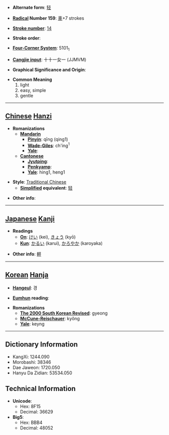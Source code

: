 * '''Alternate form''': [[轻]]

* '''[[Wiktionary:Chinese radical index| Radical]] Number 159''': [[Wiktionary:Chinese radical index 車|車]]+7 strokes

* '''[[Wiktionary:Chinese total strokes index|Stroke number]]''': [[Wiktionary:Chinese total strokes index 14|14]]

* '''Stroke order''': 

* '''[[Wiktionary:Chinese four corner index|Four-Corner System]]''': 5101<sub>1</sub>

* '''[[Wiktionary:Chinese Cangjie index|Cangjie input]]''': 十十一女一 (JJMVM)

* '''Graphical Significance and Origin''': 

* '''Common Meaning'''
*#light
*# easy, simple
*# gentle


----

== [[Chinese]] [[Hanzi]] ==

* '''Romanizations'''
** '''[[Mandarin]]'''
*** '''[[Pinyin]]''': qīng (qing1)
*** '''[[Wade-Giles]]''': ch'ing<sup>1</sup>
*** '''[[Yale]]''': 
** '''[[Cantonese]]'''
*** '''[[Jyutping]]''':
*** '''[[Penkyamp]]''': 
*** '''[[Yale]]''': hing1, heng1

* '''Style''': [[Traditional Chinese]] 
** '''[[Simplified Chinese|Simplified]] equivalent''': [[轻]]

* '''Other info''': 

----

== [[Japanese]] [[Kanji]] ==

* '''Readings'''
** '''[[On]]''': [[けい]] (kei), [[きょう]] (kyō)
** '''[[Kun]]''': [[かるい]] (karui), [[かろやか]] (karoyaka)

* '''Other info''': [[軽]] 

----

== [[Korean]] [[Hanja]] ==

* '''[[Hangeul]]''': 경

* '''[[Eumhun]] reading''': 

* '''Romanizations'''
** '''[[The 2000 South Korean Revised Romanization|The 2000 South Korean Revised]]''': gyeong
** '''[[McCune-Reischauer]]''': kyŏng
** '''[[Yale]]''': keyng

----

== Dictionary Information ==

* KangXi: 1244.090
* Morobashi: 38346
* Dae Jaweon: 1720.050
* Hanyu Da Zidian: 53534.050

== Technical Information ==

* '''Unicode''':
** Hex: 8F15
** Decimal: 36629
* '''Big5''':
** Hex: BBB4
** Decimal: 48052